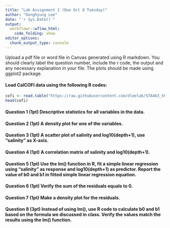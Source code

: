 ```yaml
---
title: "Lab Assignment 2 (Due Oct 8 Tuesday)"
author: "Donghyung Lee"
date: "`r Sys.Date()`"
output: 
  workflowr::wflow_html:
    code_folding: show
editor_options:
  chunk_output_type: console
---
```


Upload a pdf file or word file in Canvas generated using R markdown. You should clearly label the question number, include the r code, the output and any necessary explanation in your file. The plots should be made using ggplot2 package.

#### Load CalCOFI data using the following R codes:
```r
cofi <- read.table("https://raw.githubusercontent.com/dleelab/STA463_563_Fall2019/master/data/calcofi_500.csv", header=TRUE, sep = ",")
head(cofi)
```

#### Question 1 (1pt) Descriptive statistics for all variables in the data.

#### Question 2 (1pt) A density plot for one of the variables.

#### Question 3 (1pt) A scatter plot of salinity and log10(depth+1), use "salinity" as X-axis.

#### Question 4 (1pt) A correlation matrix of salinity and log10(depth+1).

#### Question 5 (1pt) Use the lm() function in R, fit a simple linear regression using "salinity" as response and log10(depth+1) as predictor. Report the value of b0 and b1 in fitted simple linear regression equation.

#### Question 6 (1pt) Verify the sum of the residuals equals to 0.

#### Question 7 (1pt) Make a density plot for the residuals.

#### Question 8 (3pt) Instead of using lm(), use R code to calculate b0 and b1 based on the formula we discussed in class. Verify the values match the results using the lm() function.

